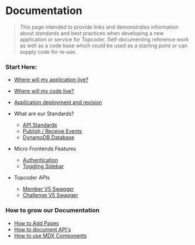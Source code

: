 # Documentation

> This page intended to provide links and demonstrates information about standards and best practices when developing a new application or service for Topcoder.
> Self-documenting reference work as well as a code base which could be used as a starting point or can supply code for re-use.

### Start Here:
- [Where will my application live?](/model/introduction/topcoder-applications)
- [Where will my code live?](/model/introduction/topcoder-code)
- [Application deployment and revision](/model/introduction/topcoder-deploy-revise)
- What are our Standards?
  - [API Standards](/model/standards/api-standards)
  - [Publish / Receive Events](/model/standards/publish-receive-events)
  - [DynamoDB Database](/model/standards/dynamodb-database)
  
- Micro Frontends Features
  - [Authentication](/model/micro-frontends/auth-demo)
  - [Toggling Sidebar](/model/micro-frontends/no-sidebar-demo)

- Topcoder APIs
  - [Member V5 Swagger](/model/topcoder-apis/member-v5-swagger)
  - [Challenge V5 Swagger](/model/topcoder-apis/challenge-v5-swagger)
  
### How to grow our Documentation
- [How to Add Pages](/model/help/add-pages)
- [How to document API's](/model/help/api-example)
- [How to use MDX Components](/model/help/mdx-component-example)